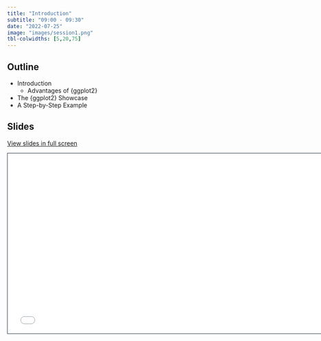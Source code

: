 ```yaml
---
title: "Introduction"
subtitle: "09:00 - 09:30"
date: "2022-07-25"
image: "images/session1.png"
tbl-colwidths: [5,20,75]
---
```


## Outline

-   Introduction
    -   Advantages of {ggplot2}
-   The {ggplot2} Showcase
-   A Step-by-Step Example

## Slides

[View slides in full screen](../materials/01_introduction.html)

```{=html}
<iframe class="slide-deck" src="../materials/01_introduction.html" height="420" width="747" style="border: 1px solid #2e3846;"></iframe>
```
